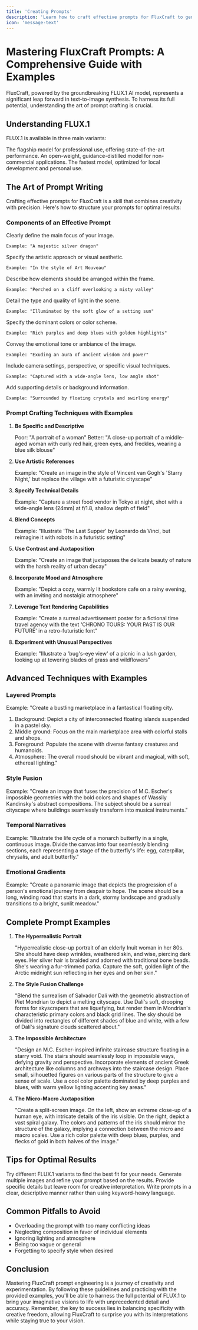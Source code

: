 ---
title: 'Creating Prompts'
description: 'Learn how to craft effective prompts for FluxCraft to generate stunning AI images, with detailed examples and techniques'
icon: 'message-text'
---

# Mastering FluxCraft Prompts: A Comprehensive Guide with Examples

FluxCraft, powered by the groundbreaking FLUX.1 AI model, represents a significant leap forward in text-to-image synthesis. To harness its full potential, understanding the art of prompt crafting is crucial.

## Understanding FLUX.1

FLUX.1 is available in three main variants:

<CardGroup cols={3}>
  <Card title="FLUX.1 [Pro]" icon="crown">
    The flagship model for professional use, offering state-of-the-art performance.
  </Card>
  <Card title="FLUX.1 [Dev]" icon="code">
    An open-weight, guidance-distilled model for non-commercial applications.
  </Card>
  <Card title="FLUX.1 [Schnell]" icon="bolt">
    The fastest model, optimized for local development and personal use.
  </Card>
</CardGroup>

## The Art of Prompt Writing

Crafting effective prompts for FluxCraft is a skill that combines creativity with precision. Here's how to structure your prompts for optimal results:

### Components of an Effective Prompt

<AccordionGroup>
  <Accordion title="Subject" icon="user">
    Clearly define the main focus of your image.
    
    Example: "A majestic silver dragon"
  </Accordion>
  <Accordion title="Style" icon="palette">
    Specify the artistic approach or visual aesthetic.
    
    Example: "In the style of Art Nouveau"
  </Accordion>
  <Accordion title="Composition" icon="layer-group">
    Describe how elements should be arranged within the frame.
    
    Example: "Perched on a cliff overlooking a misty valley"
  </Accordion>
  <Accordion title="Lighting" icon="sun">
    Detail the type and quality of light in the scene.
    
    Example: "Illuminated by the soft glow of a setting sun"
  </Accordion>
  <Accordion title="Color Palette" icon="swatchbook">
    Specify the dominant colors or color scheme.
    
    Example: "Rich purples and deep blues with golden highlights"
  </Accordion>
  <Accordion title="Mood/Atmosphere" icon="cloud">
    Convey the emotional tone or ambiance of the image.
    
    Example: "Exuding an aura of ancient wisdom and power"
  </Accordion>
  <Accordion title="Technical Details" icon="gears">
    Include camera settings, perspective, or specific visual techniques.
    
    Example: "Captured with a wide-angle lens, low angle shot"
  </Accordion>
  <Accordion title="Additional Elements" icon="plus">
    Add supporting details or background information.
    
    Example: "Surrounded by floating crystals and swirling energy"
  </Accordion>
</AccordionGroup>

### Prompt Crafting Techniques with Examples

1. **Be Specific and Descriptive**

   Poor: "A portrait of a woman"
   Better: "A close-up portrait of a middle-aged woman with curly red hair, green eyes, and freckles, wearing a blue silk blouse"

2. **Use Artistic References**

   Example: "Create an image in the style of Vincent van Gogh's 'Starry Night,' but replace the village with a futuristic cityscape"

3. **Specify Technical Details**

   Example: "Capture a street food vendor in Tokyo at night, shot with a wide-angle lens (24mm) at f/1.8, shallow depth of field"

4. **Blend Concepts**

   Example: "Illustrate 'The Last Supper' by Leonardo da Vinci, but reimagine it with robots in a futuristic setting"

5. **Use Contrast and Juxtaposition**

   Example: "Create an image that juxtaposes the delicate beauty of nature with the harsh reality of urban decay"

6. **Incorporate Mood and Atmosphere**

   Example: "Depict a cozy, warmly lit bookstore cafe on a rainy evening, with an inviting and nostalgic atmosphere"

7. **Leverage Text Rendering Capabilities**

   Example: "Create a surreal advertisement poster for a fictional time travel agency with the text 'CHRONO TOURS: YOUR PAST IS OUR FUTURE' in a retro-futuristic font"

8. **Experiment with Unusual Perspectives**

   Example: "Illustrate a 'bug's-eye view' of a picnic in a lush garden, looking up at towering blades of grass and wildflowers"

## Advanced Techniques with Examples

### Layered Prompts

Example: "Create a bustling marketplace in a fantastical floating city.

1. Background: Depict a city of interconnected floating islands suspended in a pastel sky.
2. Middle ground: Focus on the main marketplace area with colorful stalls and shops.
3. Foreground: Populate the scene with diverse fantasy creatures and humanoids.
4. Atmosphere: The overall mood should be vibrant and magical, with soft, ethereal lighting."

### Style Fusion

Example: "Create an image that fuses the precision of M.C. Escher's impossible geometries with the bold colors and shapes of Wassily Kandinsky's abstract compositions. The subject should be a surreal cityscape where buildings seamlessly transform into musical instruments."

### Temporal Narratives

Example: "Illustrate the life cycle of a monarch butterfly in a single, continuous image. Divide the canvas into four seamlessly blending sections, each representing a stage of the butterfly's life: egg, caterpillar, chrysalis, and adult butterfly."

### Emotional Gradients

Example: "Create a panoramic image that depicts the progression of a person's emotional journey from despair to hope. The scene should be a long, winding road that starts in a dark, stormy landscape and gradually transitions to a bright, sunlit meadow."

## Complete Prompt Examples

1. **The Hyperrealistic Portrait**

   "Hyperrealistic close-up portrait of an elderly Inuit woman in her 80s. She should have deep wrinkles, weathered skin, and wise, piercing dark eyes. Her silver hair is braided and adorned with traditional bone beads. She's wearing a fur-trimmed parka. Capture the soft, golden light of the Arctic midnight sun reflecting in her eyes and on her skin."

2. **The Style Fusion Challenge**

   "Blend the surrealism of Salvador Dalí with the geometric abstraction of Piet Mondrian to depict a melting cityscape. Use Dalí's soft, drooping forms for skyscrapers that are liquefying, but render them in Mondrian's characteristic primary colors and black grid lines. The sky should be divided into rectangles of different shades of blue and white, with a few of Dalí's signature clouds scattered about."

3. **The Impossible Architecture**

   "Design an M.C. Escher-inspired infinite staircase structure floating in a starry void. The stairs should seamlessly loop in impossible ways, defying gravity and perspective. Incorporate elements of ancient Greek architecture like columns and archways into the staircase design. Place small, silhouetted figures on various parts of the structure to give a sense of scale. Use a cool color palette dominated by deep purples and blues, with warm yellow lighting accenting key areas."

4. **The Micro-Macro Juxtaposition**

   "Create a split-screen image. On the left, show an extreme close-up of a human eye, with intricate details of the iris visible. On the right, depict a vast spiral galaxy. The colors and patterns of the iris should mirror the structure of the galaxy, implying a connection between the micro and macro scales. Use a rich color palette with deep blues, purples, and flecks of gold in both halves of the image."

## Tips for Optimal Results

<CardGroup cols={2}>
  <Card title="Experiment with Versions" icon="flask">
    Try different FLUX.1 variants to find the best fit for your needs.
  </Card>
  <Card title="Iterate and Refine" icon="recycle">
    Generate multiple images and refine your prompt based on the results.
  </Card>
  <Card title="Balance Detail and Freedom" icon="scale-balanced">
    Provide specific details but leave room for creative interpretation.
  </Card>
  <Card title="Use Natural Language" icon="comments">
    Write prompts in a clear, descriptive manner rather than using keyword-heavy language.
  </Card>
</CardGroup>

## Common Pitfalls to Avoid

- Overloading the prompt with too many conflicting ideas
- Neglecting composition in favor of individual elements
- Ignoring lighting and atmosphere
- Being too vague or general
- Forgetting to specify style when desired

## Conclusion

Mastering FluxCraft prompt engineering is a journey of creativity and experimentation. By following these guidelines and practicing with the provided examples, you'll be able to harness the full potential of FLUX.1 to bring your imaginative visions to life with unprecedented detail and accuracy. Remember, the key to success lies in balancing specificity with creative freedom, allowing FluxCraft to surprise you with its interpretations while staying true to your vision.